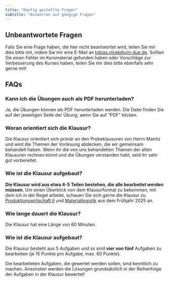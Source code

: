 ```yaml
---
title: "Häufig gestellte Fragen"
subtitle: "Antworten auf gängige Fragen"
---
```


## Unbeantwortete Fragen

Falls Sie eine Frage haben, die hier nicht beantwortet wird, teilen Sie mir dies bitte mit, indem Sie mir eine E-Mail an [tobias.vlcek@uni-due.de](mailto:tobias.vlcek@uni-due.de?subject=Produktionsmanagement%3A%20%3CIhr%20Betreff%3E). Sollten Sie einen Fehler im Kursmaterial gefunden haben oder Vorschläge zur Verbesserung des Kurses haben, teilen Sie mir dies bitte ebenfalls sehr gerne mit!

## FAQs

### Kann ich die Übungen auch als PDF herunterladen?

Ja, die Übungen können als PDF herunterladen werden. Die Datei finden Sie auf der jeweiligen Seite der Übung, wenn Sie auf "PDF" klicken.

### Woran orientiert sich die Klausur?

Die Klausur orientiert sich primär an den Probeklausuren von Herrn Manitz und wird die Themen der Vorlesung abdecken, die wir gemeinsam behandelt haben. Wenn ihr die von uns behandelten Themen der alten Klausuren rechnen könnt und die Übungen verstanden habt, seid ihr sehr gut vorbereitet.

### Wie ist die Klausur aufgebaut?

**Die Klausur wird aus etwa 4-5 Teilen bestehen, die alle bearbeitet werden müssen.**
Um einen Überblick von dem Klausurformat zu bekommen, mit dem ich in der Regel arbeite, schauen Sie sich gerne die Klausur zu [Produktionswirtschaft II](pw2-2025.pdf) und [Materiallogistik](mlb-2025.pdf) aus dem Frühjahr 2025 an.

### Wie lange dauert die Klausur?

Die Klausur hat eine Länge von 60 Minuten.

### Wie ist die Klausur aufgebaut?

Die Klausur besteht aus 5 Aufgaben und ss sind **vier von fünf** Aufgaben zu bearbeiten (je 15 Punkte pro Aufgabe, max. 60 Punkte).

:::{.callout-warning}
Die bearbeiteten Aufgaben, die gewertet werden sollen, sind kenntlich zu machen. Ansonsten werden die Lösungen grundsätzlich in der Reihenfolge der Aufgaben in der Klausur bewertet!
:::
